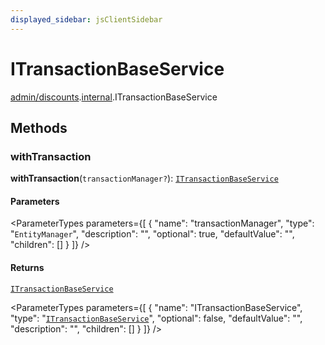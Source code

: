 ```yaml
---
displayed_sidebar: jsClientSidebar
---
```



# ITransactionBaseService

[admin/discounts](../../modules/admin_discounts.mdx).[internal](../../admin_discounts/modules/admin_discounts.internal.mdx).ITransactionBaseService

## Methods

### withTransaction

**withTransaction**(`transactionManager?`): [`ITransactionBaseService`](admin_discounts.internal.ITransactionBaseService.mdx)

#### Parameters

<ParameterTypes parameters={[
  {
    "name": "transactionManager",
    "type": "`EntityManager`",
    "description": "",
    "optional": true,
    "defaultValue": "",
    "children": []
  }
]} />

#### Returns

[`ITransactionBaseService`](admin_discounts.internal.ITransactionBaseService.mdx)

<ParameterTypes parameters={[
  {
    "name": "ITransactionBaseService",
    "type": "[`ITransactionBaseService`](admin_discounts.internal.ITransactionBaseService.mdx)",
    "optional": false,
    "defaultValue": "",
    "description": "",
    "children": []
  }
]} />
